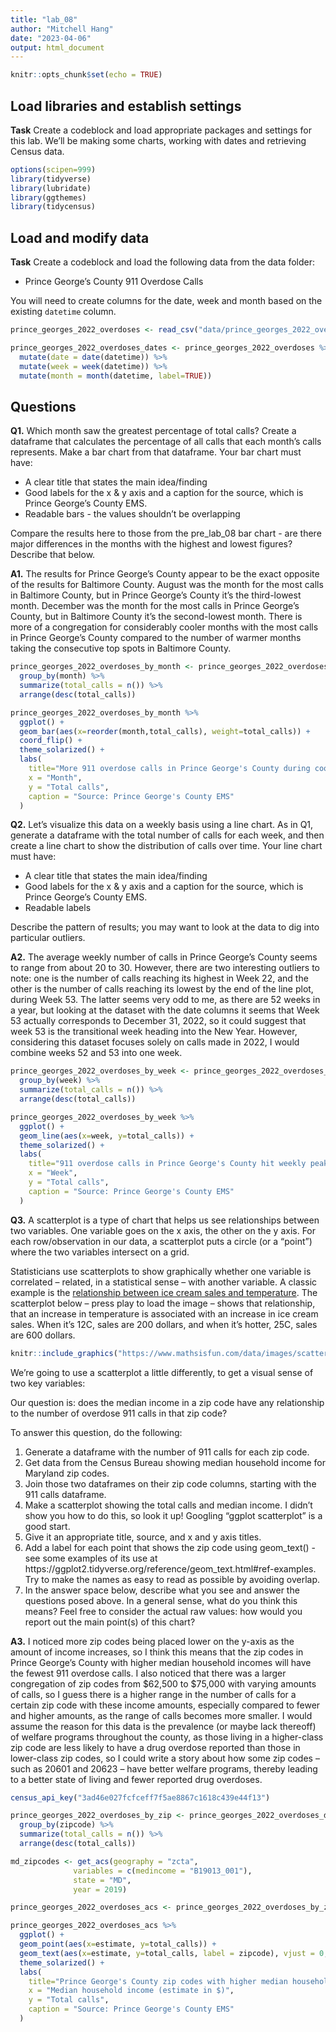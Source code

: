 ```yaml
---
title: "lab_08"
author: "Mitchell Hang"
date: "2023-04-06"
output: html_document
---
```


```r
knitr::opts_chunk$set(echo = TRUE)
```

## Load libraries and establish settings

**Task** Create a codeblock and load appropriate packages and settings for this lab. We'll be making some charts, working with dates and retrieving Census data.

```r
options(scipen=999)
library(tidyverse)
library(lubridate)
library(ggthemes)
library(tidycensus)
```


## Load and modify data

**Task** Create a codeblock and load the following data from the data folder:

* Prince George's County 911 Overdose Calls

You will need to create columns for the date, week and month based on the existing `datetime` column.

```r
prince_georges_2022_overdoses <- read_csv("data/prince_georges_2022_overdoses.csv") 

prince_georges_2022_overdoses_dates <- prince_georges_2022_overdoses %>%
  mutate(date = date(datetime)) %>%
  mutate(week = week(datetime)) %>%
  mutate(month = month(datetime, label=TRUE))
```


## Questions 

**Q1.** Which month saw the greatest percentage of total calls? Create a dataframe that calculates the percentage of all calls that each month's calls represents. Make a bar chart from that dataframe. Your bar chart must have:

* A clear title that states the main idea/finding
* Good labels for the x & y axis and a caption for the source, which is Prince George's County EMS.
* Readable bars - the values shouldn't be overlapping

Compare the results here to those from the pre_lab_08 bar chart - are there major differences in the months with the highest and lowest figures? Describe that below.

**A1.** The results for Prince George's County appear to be the exact opposite of the results for Baltimore County. August was the month for the most calls in Baltimore County, but in Prince George's County it's the third-lowest month. December was the month for the most calls in Prince George's County, but in Baltimore County it's the second-lowest month. There is more of a congregation for considerably cooler months with the most calls in Prince George's County compared to the number of warmer months taking the consecutive top spots in Baltimore County.

```r
prince_georges_2022_overdoses_by_month <- prince_georges_2022_overdoses_dates %>%
  group_by(month) %>% 
  summarize(total_calls = n()) %>% 
  arrange(desc(total_calls))

prince_georges_2022_overdoses_by_month %>%
  ggplot() +
  geom_bar(aes(x=reorder(month,total_calls), weight=total_calls)) +
  coord_flip() + 
  theme_solarized() +
  labs(
    title="More 911 overdose calls in Prince George's County during cooler months",
    x = "Month",
    y = "Total calls",
    caption = "Source: Prince George's County EMS"
  )

```

**Q2.** Let's visualize this data on a weekly basis using a line chart. As in Q1, generate a dataframe with the total number of calls for each week, and then create a line chart to show the distribution of calls over time. Your line chart must have:

* A clear title that states the main idea/finding
* Good labels for the x & y axis and a caption for the source, which is Prince George's County EMS.
* Readable labels

Describe the pattern of results; you may want to look at the data to dig into particular outliers.

**A2.** The average weekly number of calls in Prince George's County seems to range from about 20 to 30. However, there are two interesting outliers to note: one is the number of calls reaching its highest in Week 22, and the other is the number of calls reaching its lowest by the end of the line plot, during Week 53. The latter seems very odd to me, as there are 52 weeks in a year, but looking at the dataset with the date columns it seems that Week 53 actually corresponds to December 31, 2022, so it could suggest that week 53 is the transitional week heading into the New Year. However, considering this dataset focuses solely on calls made in 2022, I would combine weeks 52 and 53 into one week.

```r
prince_georges_2022_overdoses_by_week <- prince_georges_2022_overdoses_dates %>%
  group_by(week) %>% 
  summarize(total_calls = n()) %>% 
  arrange(desc(total_calls))

prince_georges_2022_overdoses_by_week %>%
  ggplot() + 
  geom_line(aes(x=week, y=total_calls)) + 
  theme_solarized() +
  labs(
    title="911 overdose calls in Prince George's County hit weekly peak in mid-July",
    x = "Week",
    y = "Total calls",
    caption = "Source: Prince George's County EMS"
  )

```

**Q3.**  A scatterplot is a type of chart that helps us see relationships between two variables. One variable goes on the x axis, the other on the y axis.  For each row/observation in our data, a scatterplot puts a circle (or a "point") where the two variables intersect on a grid. 

Statisticians use scatterplots to show graphically whether one variable is correlated -- related, in a statistical sense -- with another variable.  A classic example is the [relationship between ice cream sales and temperature](https://www.mathsisfun.com/data/scatter-xy-plots.html). The scatterplot below -- press play to load the image -- shows that relationship, that an increase in temperature is associated with an increase in ice cream sales. When it's 12C, sales are 200 dollars, and when it's hotter, 25C, sales are 600 dollars.

```r
knitr::include_graphics("https://www.mathsisfun.com/data/images/scatter-ice-cream1.svg")
```

We're going to use a scatterplot a little differently, to get a visual sense of two key variables: 

Our question is: does the median income in a zip code have any relationship to the number of overdose 911 calls in that zip code?

To answer this question, do the following:

1. Generate a dataframe with the number of 911 calls for each zip code.
2. Get data from the Census Bureau showing median household income for Maryland zip codes.
3. Join those two dataframes on their zip code columns, starting with the 911 calls dataframe.
4. Make a scatterplot showing the total calls and median income. I didn't show you how to do this, so look it up! Googling "ggplot scatterplot" is a good start.
5. Give it an appropriate title, source, and x and y axis titles.
6. Add a label for each point that shows the zip code using geom_text() - see some examples of its use at https://ggplot2.tidyverse.org/reference/geom_text.html#ref-examples. Try to make the names as easy to read as possible by avoiding overlap.
7. In the answer space below, describe what you see and answer the questions posed above. In a general sense, what do you think this means? Feel free to consider the actual raw values: how would you report out the main point(s) of this chart?

**A3.** I noticed more zip codes being placed lower on the y-axis as the amount of income increases, so I think this means that the zip codes in Prince George's County with higher median household incomes will have the fewest 911 overdose calls. I also noticed that there was a larger congregation of zip codes from \$62,500 to \$75,000 with varying amounts of calls, so I guess there is a higher range in the number of calls for a certain zip code with these income amounts, especially compared to fewer and higher amounts, as the range of calls becomes more smaller. I would assume the reason for this data is the prevalence (or maybe lack thereoff) of welfare programs throughout the county, as those living in a higher-class zip code are less likely to have a drug overdose reported than those in lower-class zip codes, so I could write a story about how some zip codes -- such as 20601 and 20623 -- have better welfare programs, thereby leading to a better state of living and fewer reported drug overdoses.

```r
census_api_key("3ad46e027fcfceff7f5ae8867c1618c439e44f13")
```

```r
prince_georges_2022_overdoses_by_zip <- prince_georges_2022_overdoses_dates %>%
  group_by(zipcode) %>% 
  summarize(total_calls = n()) %>% 
  arrange(desc(total_calls))

md_zipcodes <- get_acs(geography = "zcta",
              variables = c(medincome = "B19013_001"),
              state = "MD",
              year = 2019)

prince_georges_2022_overdoses_acs <- prince_georges_2022_overdoses_by_zip %>% left_join(md_zipcodes, by=c('zipcode'='GEOID'))

prince_georges_2022_overdoses_acs %>%
  ggplot() + 
  geom_point(aes(x=estimate, y=total_calls)) +
  geom_text(aes(x=estimate, y=total_calls, label = zipcode), vjust = 0, nudge_y = 2, check_overlap = TRUE) +
  theme_solarized() +
  labs(
    title="Prince George's County zip codes with higher median household incomes\nhave fewest 911 overdose calls",
    x = "Median household income (estimate in $)",
    y = "Total calls",
    caption = "Source: Prince George's County EMS"
  )

```
